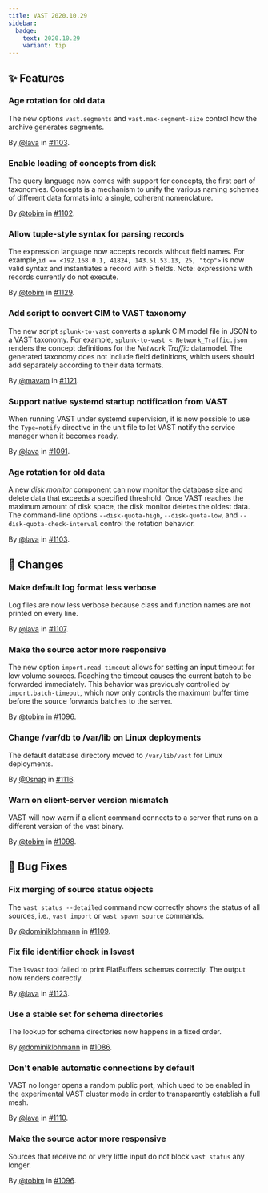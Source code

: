 ```yaml
---
title: VAST 2020.10.29
sidebar:
  badge:
    text: 2020.10.29
    variant: tip
---
```


## ✨ Features

### Age rotation for old data

The new options `vast.segments` and `vast.max-segment-size` control how the
archive generates segments.

By [@lava](https://github.com/lava) in [#1103](https://github.com/tenzir/tenzir/pull/1103).

### Enable loading of concepts from disk

The query language now comes with support for concepts, the first part of
taxonomies. Concepts is a mechanism to unify the various naming schemes of
different data formats into a single, coherent nomenclature.

By [@tobim](https://github.com/tobim) in [#1102](https://github.com/tenzir/tenzir/pull/1102).

### Allow tuple-style syntax for parsing records

The expression language now accepts records without field names. For example,`id
== <192.168.0.1, 41824, 143.51.53.13, 25, "tcp">` is now valid syntax and
instantiates a record with 5 fields. Note: expressions with records currently do
not execute.

By [@tobim](https://github.com/tobim) in [#1129](https://github.com/tenzir/tenzir/pull/1129).

### Add script to convert CIM to VAST taxonomy

The new script `splunk-to-vast` converts a splunk CIM model file in JSON to a
VAST taxonomy. For example, `splunk-to-vast < Network_Traffic.json` renders the
concept definitions for the *Network Traffic* datamodel. The generated taxonomy
does not include field definitions, which users should add separately according
to their data formats.

By [@mavam](https://github.com/mavam) in [#1121](https://github.com/tenzir/tenzir/pull/1121).

### Support native systemd startup notification from VAST

When running VAST under systemd supervision, it is now possible to use the
`Type=notify` directive in the unit file to let VAST notify the service manager
when it becomes ready.

By [@lava](https://github.com/lava) in [#1091](https://github.com/tenzir/tenzir/pull/1091).

### Age rotation for old data

A new *disk monitor* component can now monitor the database size and delete data
that exceeds a specified threshold. Once VAST reaches the maximum amount of disk
space, the disk monitor deletes the oldest data. The command-line options
`--disk-quota-high`, `--disk-quota-low`, and `--disk-quota-check-interval`
control the rotation behavior.

By [@lava](https://github.com/lava) in [#1103](https://github.com/tenzir/tenzir/pull/1103).

## 🔄 Changes

### Make default log format less verbose

Log files are now less verbose because class and function names are not printed
on every line.

By [@lava](https://github.com/lava) in [#1107](https://github.com/tenzir/tenzir/pull/1107).

### Make the source actor more responsive

The new option `import.read-timeout` allows for setting an input timeout for low
volume sources. Reaching the timeout causes the current batch to be forwarded
immediately. This behavior was previously controlled by `import.batch-timeout`,
which now only controls the maximum buffer time before the source forwards
batches to the server.

By [@tobim](https://github.com/tobim) in [#1096](https://github.com/tenzir/tenzir/pull/1096).

### Change /var/db to /var/lib on Linux deployments

The default database directory moved to `/var/lib/vast` for Linux deployments.

By [@0snap](https://github.com/0snap) in [#1116](https://github.com/tenzir/tenzir/pull/1116).

### Warn on client-server version mismatch

VAST will now warn if a client command connects to a server that runs on a
different version of the vast binary.

By [@tobim](https://github.com/tobim) in [#1098](https://github.com/tenzir/tenzir/pull/1098).

## 🐛 Bug Fixes

### Fix merging of source status objects

The `vast status --detailed` command now correctly shows the status of all
sources, i.e., `vast import` or `vast spawn source` commands.

By [@dominiklohmann](https://github.com/dominiklohmann) in [#1109](https://github.com/tenzir/tenzir/pull/1109).

### Fix file identifier check in lsvast

The `lsvast` tool failed to print FlatBuffers schemas correctly. The output now
renders correctly.

By [@lava](https://github.com/lava) in [#1123](https://github.com/tenzir/tenzir/pull/1123).

### Use a stable set for schema directories

The lookup for schema directories now happens in a fixed order.

By [@dominiklohmann](https://github.com/dominiklohmann) in [#1086](https://github.com/tenzir/tenzir/pull/1086).

### Don't enable automatic connections by default

VAST no longer opens a random public port, which used to be enabled in the
experimental VAST cluster mode in order to transparently establish a full mesh.

By [@lava](https://github.com/lava) in [#1110](https://github.com/tenzir/tenzir/pull/1110).

### Make the source actor more responsive

Sources that receive no or very little input do not block `vast status` any
longer.

By [@tobim](https://github.com/tobim) in [#1096](https://github.com/tenzir/tenzir/pull/1096).
